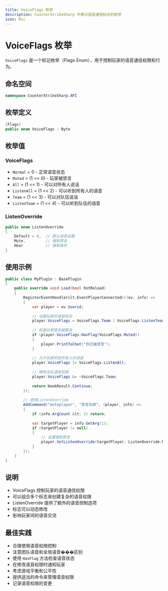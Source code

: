 ```yaml
---
title: VoiceFlags 枚举
description: CounterStrikeSharp 中表示语音通信标志的枚举
icon: Mic
---
```


# VoiceFlags 枚举

`VoiceFlags` 是一个标记枚举（Flags Enum），用于控制玩家的语音通信权限和行为。

## 命名空间

```csharp
namespace CounterStrikeSharp.API
```

## 枚举定义

```csharp
[Flags]
public enum VoiceFlags : Byte
```

## 枚举值

### VoiceFlags

- `Normal` = 0 - 正常语音状态
- `Muted` = (1 &lt;&lt; 0) - 玩家被禁言
- `All` = (1 &lt;&lt; 1) - 可以对所有人说话
- `ListenAll` = (1 &lt;&lt; 2) - 可以听到所有人的语音
- `Team` = (1 &lt;&lt; 3) - 可以对队伍说话
- `ListenTeam` = (1 &lt;&lt; 4) - 可以听到队伍的语音

### ListenOverride

```csharp
public enum ListenOverride
{
    Default = 0,  // 默认语音设置
    Mute,         // 强制禁言
    Hear          // 强制收听
}
```

## 使用示例

```csharp
public class MyPlugin : BasePlugin
{
    public override void Load(bool hotReload)
    {
        RegisterEventHandler&lt;EventPlayerConnected>((ev, info) =>
        {
            var player = ev.Userid;
            
            // 设置玩家的语音标志
            player.VoiceFlags = VoiceFlags.Team | VoiceFlags.ListenTeam;
            
            // 检查玩家是否被禁言
            if (player.VoiceFlags.HasFlag(VoiceFlags.Muted))
            {
                player.PrintToChat("你已被禁言");
            }
            
            // 允许玩家听到所有人的语音
            player.VoiceFlags |= VoiceFlags.ListenAll;
            
            // 移除全队语音权限
            player.VoiceFlags &= ~VoiceFlags.Team;
            
            return HookResult.Continue;
        });
        
        // 使用ListenOverride
        AddCommand("muteplayer", "禁言玩家", (player, info) =>
        {
            if (info.ArgCount &lt; 2) return;
            
            var targetPlayer = info.GetArg(1);
            if (targetPlayer != null)
            {
                // 设置强制禁言
                player.SetListenOverride(targetPlayer, ListenOverride.Mute);
            }
        });
    }
}
```

## 说明

- VoiceFlags 控制玩家的语音通信权限
- 可以组合多个标志来创建复杂的语音权限
- ListenOverride 提供了额外的语音控制选项
- 标志可以动态修改
- 影响玩家间的语音交流

## 最佳实践

- 合理使用语音权限控制
- 注意团队语音和全局语音���区别
- 使用 `HasFlag` 方法检查语音状态
- 在修改语音权限时通知玩家
- 考虑游戏平衡和公平性
- 提供适当的命令来管理语音权限
- 记录语音权限的变更 